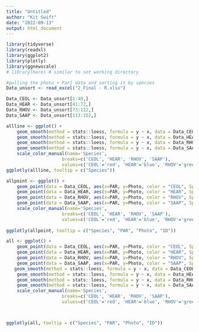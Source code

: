 ```yaml
---
title: "Untitled"
author: "Kit Swift"
date: "2022-09-13"
output: html_document
---
```



```r
library(tidyverse)
library(readxl)
library(ggplot2)
library(plotly)
library(ggnewscale)
# library(here) # similar to set working directory
```

```r
#pulling the photo + ParI data and sorting it by species
Data_unsort <- read_excel("2_Final - R.xlsx")

Data_CEOL <- Data_unsort[1:40,]
Data_HEAR <- Data_unsort[41:72,]
Data_RHOV <- Data_unsort[73:112,]
Data_SAAP <- Data_unsort[113:152,]
```

```r
allline <- ggplot() + 
    geom_smooth(method = stats::loess, formula = y ~ x, data = Data_CEOL, aes(x=PAR, y=Photo, color = "CEOL", Species = "Ceonthus Oliganthus")) +
    geom_smooth(method = stats::loess, formula = y ~ x, data = Data_HEAR, aes(x=PAR, y=Photo, color = "HEAR", Species = "Heteromeles arbutifolia")) +
    geom_smooth(method = stats::loess, formula = y ~ x, data = Data_RHOV, aes(x=PAR, y=Photo, color = "RHOV", Species = "Rhus Ovata")) +
    geom_smooth(method = stats::loess, formula = y ~ x, data = Data_SAAP, aes(x=PAR, y=Photo, color = "SAAP", Species = "Salvia Apiana")) +
    scale_color_manual(name='Species',
                     breaks=c('CEOL', 'HEAR', 'RHOV', 'SAAP'),
                     values=c('CEOL'='red', 'HEAR'='blue', 'RHOV'='green', 'SAAP'='yellow')) 
ggplotly(allline, tooltip = c("Species"))
```

```r
allpoint <- ggplot() + 
    geom_point(data = Data_CEOL, aes(x=PAR, y=Photo, color = "CEOL", Species = "Ceonthus Oliganthus", ID = ID)) +
    geom_point(data = Data_HEAR, aes(x=PAR, y=Photo, color = "HEAR", Species = "Heteromeles arbutifolia", ID = ID)) +
    geom_point(data = Data_RHOV, aes(x=PAR, y=Photo, color = "RHOV", Species = "Rhus Ovata", ID = ID)) +
    geom_point(data = Data_SAAP, aes(x=PAR, y=Photo, color = "SAAP", Species = "Salvia Apiana", ID = ID)) +
    scale_color_manual(name='Species',
                     breaks=c('CEOL', 'HEAR', 'RHOV', 'SAAP'),
                     values=c('CEOL'='red', 'HEAR'='blue', 'RHOV'='green', 'SAAP'='yellow'))
    
ggplotly(allpoint, tooltip = c("Species", "PAR", "Photo", "ID"))

```

```r
all <- ggplot() + 
    geom_point(data = Data_CEOL, aes(x=PAR, y=Photo, color = "CEOL", Species = "Ceonthus Oliganthus", ID = ID)) +
    geom_point(data = Data_HEAR, aes(x=PAR, y=Photo, color = "HEAR", Species = "Heteromeles arbutifolia", ID = ID)) +
    geom_point(data = Data_RHOV, aes(x=PAR, y=Photo, color = "RHOV", Species = "Rhus Ovata", ID = ID)) +
    geom_point(data = Data_SAAP, aes(x=PAR, y=Photo, color = "SAAP", Species = "Salvia Apiana", ID = ID)) +
   geom_smooth(method = stats::loess, formula = y ~ x, data = Data_CEOL, aes(x=PAR, y=Photo, color = "CEOL", Species = "Ceonthus Oliganthus"), se=FALSE) +
    geom_smooth(method = stats::loess, formula = y ~ x, data = Data_HEAR, aes(x=PAR, y=Photo, color = "HEAR", Species = "Heteromeles arbutifolia"), se=FALSE) +
    geom_smooth(method = stats::loess, formula = y ~ x, data = Data_RHOV, aes(x=PAR, y=Photo, color = "RHOV", Species = "Rhus Ovata"), se=FALSE) +
    geom_smooth(method = stats::loess, formula = y ~ x, data = Data_SAAP, aes(x=PAR, y=Photo, color = "SAAP", Species = "Salvia Apiana"), se=FALSE) +
    scale_color_manual(name='Species',
                     breaks=c('CEOL', 'HEAR', 'RHOV', 'SAAP'),
                     values=c('CEOL'='red', 'HEAR'='blue', 'RHOV'='green', 'SAAP'='yellow'))



ggplotly(all, tooltip = c("Species", "PAR", "Photo", "ID"))
```
